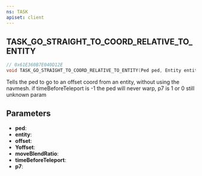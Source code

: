```yaml
---
ns: TASK
apiset: client
---
```

## TASK_GO_STRAIGHT_TO_COORD_RELATIVE_TO_ENTITY

```c
// 0x61E360B7E040D12E
void TASK_GO_STRAIGHT_TO_COORD_RELATIVE_TO_ENTITY(Ped ped, Entity entity, float xOffset, float Yoffset, float zOffset, int moveBlendRatio, int timeBeforeTeleport, int p7);
```

Tells the ped to go to an offset coord from an entity, without using the navmesh. if timeBeforeTeleport is -1 the ped will never warp, p7 is 1 or 0 still unknown param 

## Parameters
* **ped**:
* **entity**:
* **offset**:
* **Yoffset**:
* **moveBlendRatio**:
* **timeBeforeTeleport**:
* **p7**: